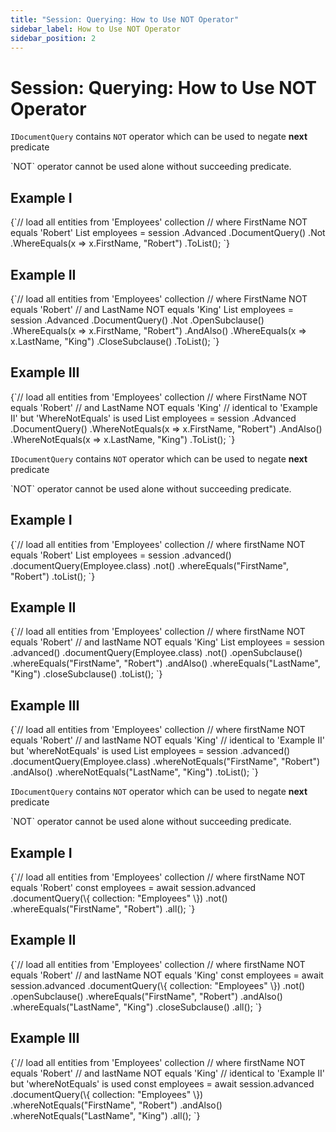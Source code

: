 ---
title: "Session: Querying: How to Use NOT Operator"
sidebar_label: How to Use NOT Operator
sidebar_position: 2
---




# Session: Querying: How to Use NOT Operator
<LanguageSwitcher supportedLanguages={supportedLanguages} />
<LanguageContent language="csharp">


`IDocumentQuery` contains `NOT` operator which can be used to negate **next** predicate

<Admonition type="note" title="Note">
`NOT` operator cannot be used alone without succeeding predicate.
</Admonition>

## Example I

<TabItem value="something" label="not_1">
<CodeBlock language="csharp">
{`// load all entities from 'Employees' collection
// where FirstName NOT equals 'Robert'
List<Employee> employees = session
    .Advanced
    .DocumentQuery<Employee>()
    .Not
    .WhereEquals(x => x.FirstName, "Robert")
    .ToList();
`}
</CodeBlock>
</TabItem>

## Example II

<TabItem value="something" label="not_2">
<CodeBlock language="csharp">
{`// load all entities from 'Employees' collection
// where FirstName NOT equals 'Robert'
// and LastName NOT equals 'King'
List<Employee> employees = session
    .Advanced
    .DocumentQuery<Employee>()
    .Not
    .OpenSubclause()
    .WhereEquals(x => x.FirstName, "Robert")
    .AndAlso()
    .WhereEquals(x => x.LastName, "King")
    .CloseSubclause()
    .ToList();
`}
</CodeBlock>
</TabItem>

## Example III

<TabItem value="something" label="not_3">
<CodeBlock language="csharp">
{`// load all entities from 'Employees' collection
// where FirstName NOT equals 'Robert'
// and LastName NOT equals 'King'
// identical to 'Example II' but 'WhereNotEquals' is used
List<Employee> employees = session
    .Advanced
    .DocumentQuery<Employee>()
    .WhereNotEquals(x => x.FirstName, "Robert")
    .AndAlso()
    .WhereNotEquals(x => x.LastName, "King")
    .ToList();
`}
</CodeBlock>
</TabItem>


</LanguageContent>
<LanguageContent language="java">


`IDocumentQuery` contains `NOT` operator which can be used to negate **next** predicate

<Admonition type="note" title="Note">
`NOT` operator cannot be used alone without succeeding predicate.
</Admonition>

## Example I

<TabItem value="something-something" label="not_1">
<CodeBlock language="java">
{`// load all entities from 'Employees' collection
// where firstName NOT equals 'Robert'
List<Employee> employees = session
    .advanced()
    .documentQuery(Employee.class)
    .not()
    .whereEquals("FirstName", "Robert")
    .toList();
`}
</CodeBlock>
</TabItem>

## Example II

<TabItem value="something-something" label="not_2">
<CodeBlock language="java">
{`// load all entities from 'Employees' collection
// where firstName NOT equals 'Robert'
// and lastName NOT equals 'King'
List<Employee> employees = session
    .advanced()
    .documentQuery(Employee.class)
    .not()
    .openSubclause()
    .whereEquals("FirstName", "Robert")
    .andAlso()
    .whereEquals("LastName", "King")
    .closeSubclause()
    .toList();
`}
</CodeBlock>
</TabItem>

## Example III

<TabItem value="something-something" label="not_3">
<CodeBlock language="java">
{`// load all entities from 'Employees' collection
// where firstName NOT equals 'Robert'
// and lastName NOT equals 'King'
// identical to 'Example II' but 'whereNotEquals' is used
List<Employee> employees = session
    .advanced()
    .documentQuery(Employee.class)
    .whereNotEquals("FirstName", "Robert")
    .andAlso()
    .whereNotEquals("LastName", "King")
    .toList();
`}
</CodeBlock>
</TabItem>


</LanguageContent>
<LanguageContent language="nodejs">


`IDocumentQuery` contains `NOT` operator which can be used to negate **next** predicate

<Admonition type="note" title="Note">
`NOT` operator cannot be used alone without succeeding predicate.
</Admonition>

## Example I

<TabItem value="something-something" label="not_1">
<CodeBlock language="nodejs">
{`// load all entities from 'Employees' collection
// where firstName NOT equals 'Robert'
const employees = await session.advanced
    .documentQuery(\{ collection: "Employees" \})
    .not()
    .whereEquals("FirstName", "Robert")
    .all();
`}
</CodeBlock>
</TabItem>

## Example II

<TabItem value="something-something" label="not_2">
<CodeBlock language="nodejs">
{`// load all entities from 'Employees' collection
// where firstName NOT equals 'Robert'
// and lastName NOT equals 'King'
const employees = await session.advanced
    .documentQuery(\{ collection: "Employees" \})
    .not()
    .openSubclause()
    .whereEquals("FirstName", "Robert")
    .andAlso()
    .whereEquals("LastName", "King")
    .closeSubclause()
    .all();
`}
</CodeBlock>
</TabItem>

## Example III

<TabItem value="something-something" label="not_3">
<CodeBlock language="nodejs">
{`// load all entities from 'Employees' collection
// where firstName NOT equals 'Robert'
// and lastName NOT equals 'King'
// identical to 'Example II' but 'whereNotEquals' is used
const employees = await session.advanced
    .documentQuery(\{ collection: "Employees" \})
    .whereNotEquals("FirstName", "Robert")
    .andAlso()
    .whereNotEquals("LastName", "King")
    .all();
`}
</CodeBlock>
</TabItem>


</LanguageContent>
